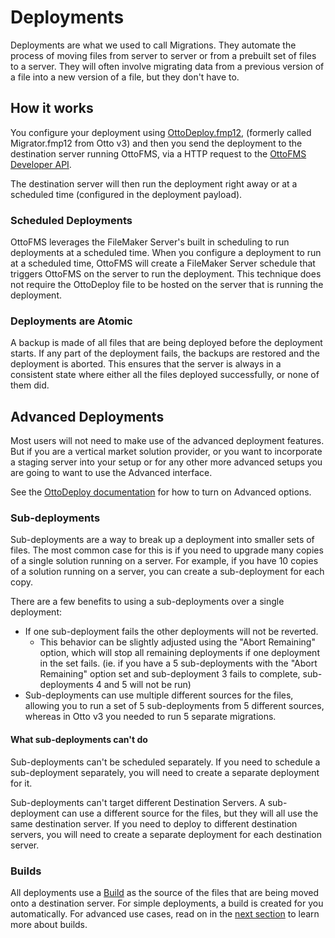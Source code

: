 
# Deployments

Deployments are what we used to call Migrations. They automate the process of moving files from server to server or from a prebuilt set of files to a server. They will often involve migrating data from a previous version of a file into a new version of a file, but they don't have to.

## How it works

You configure your deployment using [OttoDeploy.fmp12](/ottodeploy), (formerly called Migrator.fmp12 from Otto v3) and then you send the deployment to the destination server running OttoFMS, via a HTTP request to the [OttoFMS Developer API](/developer-api).

The destination server will then run the deployment right away or at a scheduled time (configured in the deployment payload).

### Scheduled Deployments

OttoFMS leverages the FileMaker Server's built in scheduling to run deployments at a scheduled time. When you configure a deployment to run at a scheduled time, OttoFMS will create a FileMaker Server schedule that triggers OttoFMS on the server to run the deployment. This technique does not require the OttoDeploy file to be hosted on the server that is running the deployment.

### Deployments are Atomic

A backup is made of all files that are being deployed before the deployment starts. If any part of the deployment fails, the backups are restored and the deployment is aborted. This ensures that the server is always in a consistent state where either all the files deployed successfully, or none of them did.

## Advanced Deployments

Most users will not need to make use of the advanced deployment features. But if you are a vertical market solution provider, or you want to incorporate a staging server into your setup or for any other more advanced setups you are going to want to use the Advanced interface.

See the [OttoDeploy documentation](/ottodeploy) for how to turn on Advanced options.

### Sub-deployments

Sub-deployments are a way to break up a deployment into smaller sets of files. The most common case for this is if you need to upgrade many copies of a single solution running on a server. For example, if you have 10 copies of a solution running on a server, you can create a sub-deployment for each copy.

There are a few benefits to using a sub-deployments over a single deployment:

- If one sub-deployment fails the other deployments will not be reverted.
  - This behavior can be slightly adjusted using the "Abort Remaining" option, which will stop all remaining deployments if one deployment in the set fails. (ie. if you have a 5 sub-deployments with the "Abort Remaining" option set and sub-deployment 3 fails to complete, sub-deployments 4 and 5 will not be run)
- Sub-deployments can use multiple different sources for the files, allowing you to run a set of 5 sub-deployments from 5 different sources, whereas in Otto v3 you needed to run 5 separate migrations.

#### What sub-deployments can't do

Sub-deployments can't be scheduled separately. If you need to schedule a sub-deployment separately, you will need to create a separate deployment for it.

Sub-deployments can't target different Destination Servers. A sub-deployment can use a different source for the files, but they will all use the same destination server. If you need to deploy to different destination servers, you will need to create a separate deployment for each destination server.

### Builds

All deployments use a [Build](/concepts/builds) as the source of the files that are being moved onto a destination server. For simple deployments, a build is created for you automatically. For advanced use cases, read on in the [next section](/concepts/builds) to learn more about builds.

